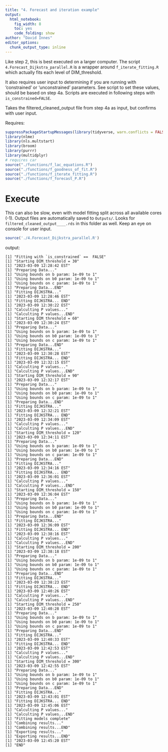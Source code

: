 ```yaml
---
title: "4. Forecast and iteration example"
output: 
  html_notebook: 
    fig_width: 8
    toc: yes
    code_folding: show
author: "David Innes"
editor_options: 
  chunk_output_type: inline
---
```


Like step 2, this is best executed on a larger computer. The script `4.Forecast_Dijkstra_parallel.R` is a wrapper around `f_iterate_fitting.R` which actually fits each level of DIM_threshold. 

It also requires user input to determining if you are running with 'constrained' or 'unconstrained' parameters. See script to set these values, should be based on step 4a. Scripts are executed in following steps with `is_constrained=FALSE`.

Takes the filtered_cleaned_output file from step 4a as input, but confirms with user input. 

Requires:
```r

suppressPackageStartupMessages(library(tidyverse, warn.conflicts = FALSE))
library(nlme)
library(nls.multstart)
library(broom)
library(purrr)
library(multidplyr)
# requires car
source("./functions/f_lac_equations.R")
source("./functions/f_goodness_of_fit.R")
source("./functions/f_iterate_fitting.R")
source("./functions/f_forecast_P.R")

```

# Execute
This can also be slow, even with model fitting split across all available cores (-1). Output files are automatically saved to `Outputs/`. Looks for `filtered_cleaned_output____.rds` in this folder as well.
Keep an eye on console for user input.

```r
source('./4.Forecast_Dijkstra_parallel.R')
```

output:

```{}
[1] "Fitting with `is_constrained` ==  FALSE"
[1] "Starting DIM_threshold = 30"
[1] "2023-03-09 12:28:42 EST"
[1] "Preparing Data..."
[1] "Using bounds on b param: 1e-09 to 1"
[1] "Using bounds on b0 param: 1e-09 to 1"
[1] "Using bounds on c param: 1e-09 to 1"
[1] "Preparing Data...END"
[1] "Fitting DIJKSTRA..."
[1] "2023-03-09 12:28:46 EST"
[1] "Fitting DIJKSTRA... END"
[1] "2023-03-09 12:30:22 EST"
[1] "Calculting P values..."
[1] "Calculting P values...END"
[1] "Starting DIM_threshold = 60"
[1] "2023-03-09 12:30:24 EST"
[1] "Preparing Data..."
[1] "Using bounds on b param: 1e-09 to 1"
[1] "Using bounds on b0 param: 1e-09 to 1"
[1] "Using bounds on c param: 1e-09 to 1"
[1] "Preparing Data...END"
[1] "Fitting DIJKSTRA..."
[1] "2023-03-09 12:30:28 EST"
[1] "Fitting DIJKSTRA... END"
[1] "2023-03-09 12:32:15 EST"
[1] "Calculting P values..."
[1] "Calculting P values...END"
[1] "Starting DIM_threshold = 90"
[1] "2023-03-09 12:32:17 EST"
[1] "Preparing Data..."
[1] "Using bounds on b param: 1e-09 to 1"
[1] "Using bounds on b0 param: 1e-09 to 1"
[1] "Using bounds on c param: 1e-09 to 1"
[1] "Preparing Data...END"
[1] "Fitting DIJKSTRA..."
[1] "2023-03-09 12:32:21 EST"
[1] "Fitting DIJKSTRA... END"
[1] "2023-03-09 12:34:09 EST"
[1] "Calculting P values..."
[1] "Calculting P values...END"
[1] "Starting DIM_threshold = 120"
[1] "2023-03-09 12:34:11 EST"
[1] "Preparing Data..."
[1] "Using bounds on b param: 1e-09 to 1"
[1] "Using bounds on b0 param: 1e-09 to 1"
[1] "Using bounds on c param: 1e-09 to 1"
[1] "Preparing Data...END"
[1] "Fitting DIJKSTRA..."
[1] "2023-03-09 12:34:16 EST"
[1] "Fitting DIJKSTRA... END"
[1] "2023-03-09 12:36:01 EST"
[1] "Calculting P values..."
[1] "Calculting P values...END"
[1] "Starting DIM_threshold = 150"
[1] "2023-03-09 12:36:04 EST"
[1] "Preparing Data..."
[1] "Using bounds on b param: 1e-09 to 1"
[1] "Using bounds on b0 param: 1e-09 to 1"
[1] "Using bounds on c param: 1e-09 to 1"
[1] "Preparing Data...END"
[1] "Fitting DIJKSTRA..."
[1] "2023-03-09 12:36:09 EST"
[1] "Fitting DIJKSTRA... END"
[1] "2023-03-09 12:38:16 EST"
[1] "Calculting P values..."
[1] "Calculting P values...END"
[1] "Starting DIM_threshold = 200"
[1] "2023-03-09 12:38:18 EST"
[1] "Preparing Data..."
[1] "Using bounds on b param: 1e-09 to 1"
[1] "Using bounds on b0 param: 1e-09 to 1"
[1] "Using bounds on c param: 1e-09 to 1"
[1] "Preparing Data...END"
[1] "Fitting DIJKSTRA..."
[1] "2023-03-09 12:38:23 EST"
[1] "Fitting DIJKSTRA... END"
[1] "2023-03-09 12:40:26 EST"
[1] "Calculting P values..."
[1] "Calculting P values...END"
[1] "Starting DIM_threshold = 250"
[1] "2023-03-09 12:40:28 EST"
[1] "Preparing Data..."
[1] "Using bounds on b param: 1e-09 to 1"
[1] "Using bounds on b0 param: 1e-09 to 1"
[1] "Using bounds on c param: 1e-09 to 1"
[1] "Preparing Data...END"
[1] "Fitting DIJKSTRA..."
[1] "2023-03-09 12:40:33 EST"
[1] "Fitting DIJKSTRA... END"
[1] "2023-03-09 12:42:53 EST"
[1] "Calculting P values..."
[1] "Calculting P values...END"
[1] "Starting DIM_threshold = 300"
[1] "2023-03-09 12:42:55 EST"
[1] "Preparing Data..."
[1] "Using bounds on b param: 1e-09 to 1"
[1] "Using bounds on b0 param: 1e-09 to 1"
[1] "Using bounds on c param: 1e-09 to 1"
[1] "Preparing Data...END"
[1] "Fitting DIJKSTRA..."
[1] "2023-03-09 12:43:01 EST"
[1] "Fitting DIJKSTRA... END"
[1] "2023-03-09 12:45:06 EST"
[1] "Calculting P values..."
[1] "Calculting P values...END"
[1] "Fitting models complete"
[1] "Combining results..."
[1] "Combining results...END"
[1] "Exporting results..."
[1] "Exporting results...END"
[1] "2023-03-09 12:45:20 EST"
[1] "END"
```

